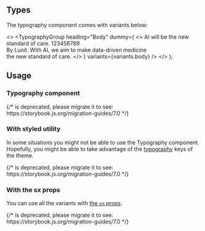 



<Meta of={TypographyStories} />


## Types

The typography component comes with variants below:

  <>
    <TypographyGroup
      heading="Headline"
      dummy="Headline 123456789"
      variants={variants.headline}
    />
    <TypographyGroup
      heading="Body"
      dummy={
        <>
          AI will be the new standard of care. 123456789
          <br />
          By Lunit. With AI, we aim to make data-driven medicine
          <br />
          the new standard of care.
        </>
      }
      variants={variants.body}
    />
    <TypographyGroup
      heading="etc"
      dummy="NEWS & UPDATE 71456"
      variants={variants.etc}
    />
  </>
);

<Story of={TypographyStories.AllVariants_} />

## Usage

### Typography component

<Canvas>
  {/* <Story id="foundation-typography--typography-component" /> is deprecated, please migrate it to <Story of={referenceToStory} /> see: https://storybook.js.org/migration-guides/7.0 */}

  <Story id="foundation-typography--typography-component" />
</Canvas>

### With styled utility

In some situations you might not be able to use the Typography component. Hopefully, you might be able to take advantage of the [typography](https://mui.com/material-ui/react-typography/#theme) keys of the theme.

<Canvas>
  {/* <Story id="foundation-typography--styled" /> is deprecated, please migrate it to <Story of={referenceToStory} /> see: https://storybook.js.org/migration-guides/7.0 */}

  <Story id="foundation-typography--styled" />
</Canvas>

### With the sx props

You can use all the variants with [the `sx` props](https://mui.com/system/getting-started/the-sx-prop/#typography).

<Canvas>
  {/* <Story id="foundation-typography--sx-props" /> is deprecated, please migrate it to <Story of={referenceToStory} /> see: https://storybook.js.org/migration-guides/7.0 */}

  <Story id="foundation-typography--sx-props" />
</Canvas>
